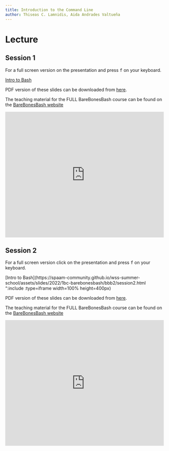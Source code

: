 ```yaml
---
title: Introduction to the Command Line
author: Thiseas C. Lamnidis, Aida Andrades Valtueña
---
```


<!-- TODO --> 

# Lecture

## Session 1

For a full screen version on the presentation and press <kbd class="keybd">f</kbd> on your keyboard.

[Intro to Bash](https://spaam-community.github.io/wss-summer-school/assets/slides/2022/1bc-barebonesbash/bbb1/session1.html ":include :type=iframe width=100% height=600px")

PDF version of these slides can be downloaded from [here](https://raw.githubusercontent.com/SPAAM-community/wss-summer-school/main/docs/assets/slides/2022/1bc-barebonesbash/SPAAM%20Summer%20School%202022%20-%201B%20-%20BareBonesBash%201.pdf).

The teaching material for the FULL BareBonesBash course can be found on the [BareBonesBash
website](https://barebonesbash.github.io/)

<iframe width="100%" height="400px" src="https://www.youtube.com/embed/G-5mFVLHyno" title="YouTube video player" frameborder="0" allow="accelerometer; autoplay; clipboard-write; encrypted-media; gyroscope; picture-in-picture" allowfullscreen></iframe>

## Session 2

For a full screen version click on the presentation and press <kbd class="keybd">f</kbd> on your keyboard.

[Intro to Bash](https://spaam-community.github.io/wss-summer-school/assets/slides/2022/1bc-barebonesbash/bbb2/session2.html ":include :type=iframe width=100% height=400px)

PDF version of these slides can be downloaded from [here](https://raw.githubusercontent.com/SPAAM-community/wss-summer-school/main/docs/assets/slides/2022/1bc-barebonesbash/SPAAM%20Summer%20School%202022%20-%201C%20-%20BareBonesBash%202.pdf).

The teaching material for the FULL BareBonesBash course can be found on the [BareBonesBash
website](https://barebonesbash.github.io/)

<iframe width="100%" height="400px" src="https://www.youtube.com/embed/tskW3Ydu4X4" title="YouTube video player" frameborder="0" allow="accelerometer; autoplay; clipboard-write; encrypted-media; gyroscope; picture-in-picture" allowfullscreen></iframe>


<!-- TODO --> 
<!-- Port over condensed walkthrough from BBB website -->